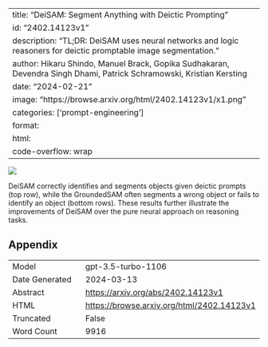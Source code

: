 
---
title: "DeiSAM: Segment Anything with Deictic Prompting"
id: "2402.14123v1"
description: "TL;DR: DeiSAM uses neural networks and logic reasoners for deictic promptable image segmentation."
author: Hikaru Shindo, Manuel Brack, Gopika Sudhakaran, Devendra Singh Dhami, Patrick Schramowski, Kristian Kersting
date: "2024-02-21"
image: "https://browse.arxiv.org/html/2402.14123v1/x1.png"
categories: ['prompt-engineering']
format:
  html:
    code-overflow: wrap
---

![](https://browse.arxiv.org/html/2402.14123v1/x1.png)

DeiSAM correctly identifies and segments objects given deictic prompts (top row), while the GroundedSAM often segments a wrong object or fails to identify an object (bottom rows). These results further illustrate the improvements of DeiSAM over the pure neural approach on reasoning tasks.

## Appendix

|          |          |
|----------|----------|
| Model     | gpt-3.5-turbo-1106       |
| Date Generated     | 2024-03-13       |
| Abstract | [https://arxiv.org/abs/2402.14123v1](https://arxiv.org/abs/2402.14123v1)        |
| HTML     | [https://browse.arxiv.org/html/2402.14123v1](https://browse.arxiv.org/html/2402.14123v1)       |
| Truncated       | False       |
| Word Count       | 9916       |